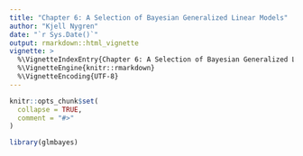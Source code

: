 ```yaml
---
title: "Chapter 6: A Selection of Bayesian Generalized Linear Models"
author: "Kjell Nygren"
date: "`r Sys.Date()`"
output: rmarkdown::html_vignette
vignette: >
  %\VignetteIndexEntry{Chapter 6: A Selection of Bayesian Generalized Linear Models}
  %\VignetteEngine{knitr::rmarkdown}
  %\VignetteEncoding{UTF-8}
---
```


```r
knitr::opts_chunk$set(
  collapse = TRUE,
  comment = "#>"
)
```

```r
library(glmbayes)
```
